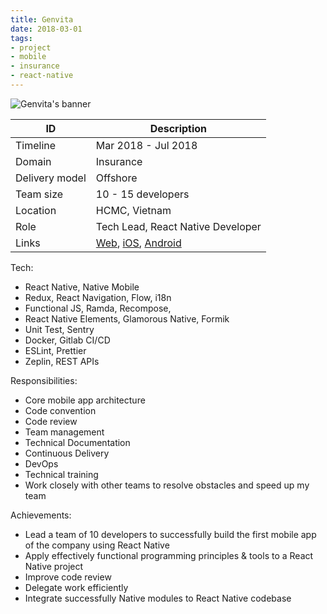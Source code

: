 ```yaml
---
title: Genvita
date: 2018-03-01
tags:
- project
- mobile
- insurance
- react-native
---
```


![Genvita's banner](./banner.png)

ID | Description
---|------------
Timeline | Mar 2018 - Jul 2018
Domain | Insurance
Delivery model | Offshore
Team size | 10 - 15 developers
Location | HCMC, Vietnam
Role | Tech Lead, React Native Developer
Links | [Web](https://genvita.vn/), [iOS](https://apps.apple.com/us/app/genvita/id1395692603), [Android](https://play.google.com/store/apps/details?id=com.generali.genvita&hl=en&gl=US)

Tech:
- React Native, Native Mobile
- Redux, React Navigation, Flow, i18n
- Functional JS, Ramda, Recompose,
- React Native Elements, Glamorous Native, Formik
- Unit Test, Sentry
- Docker, Gitlab CI/CD
- ESLint, Prettier
- Zeplin, REST APIs

Responsibilities:
* Core mobile app architecture
* Code convention
* Code review
* Team management
* Technical Documentation
* Continuous Delivery
* DevOps
* Technical training
* Work closely with other teams to resolve obstacles and speed up my team

Achievements:
* Lead a team of 10 developers to successfully build the first mobile app of the company using React Native
* Apply effectively functional programming principles & tools to a React Native project
* Improve code review
* Delegate work efficiently
* Integrate successfully Native modules to React Native codebase
